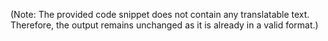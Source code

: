 
<Contributor />

(Note: The provided code snippet does not contain any translatable text. Therefore, the output remains unchanged as it is already in a valid format.)


<Giscus />
